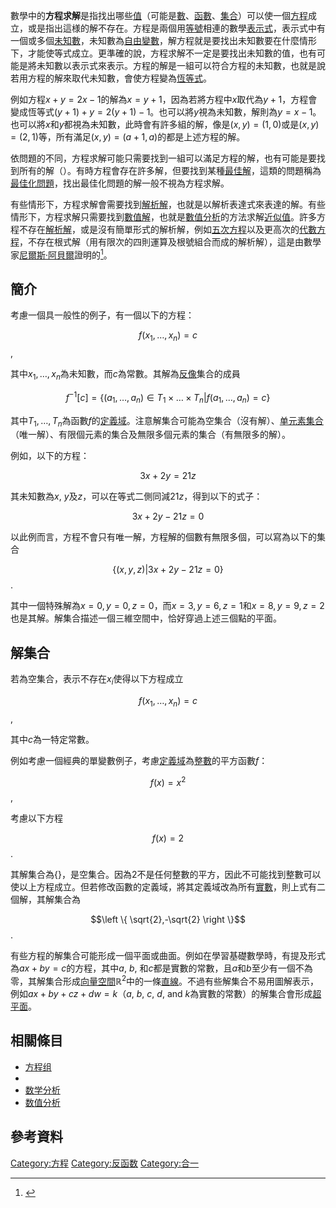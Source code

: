 {{refimprove|time=2016-04-03T02:54:42+00:00}}
數學中的'''方程求解'''是指找出哪些[[數值|值]]（可能是[[數|數]]、[[函數|函數]]、[[集合_(數學)|集合]]）可以使一個[[方程|方程]]成立，或是指出這様的解不存在。方程是兩個用[[等號|等號]]相連的數學[[表示式|表示式]]，表示式中有一個或多個[[未知數|未知數]]，未知數為[[自由变量和约束变量|自由變數]]，解方程就是要找出未知數要在什麼情形下，才能使等式成立。更準確的說，方程求解不一定是要找出未知數的值，也有可能是將未知數以表示式來表示。方程的解是一組可以符合方程的未知數，也就是說若用方程的解來取代未知數，會使方程變為[[恆等式|恆等式]]。

例如方程<math>x+y=2x-1</math>的解為<math>x=y+1</math>，因為若將方程中<math>x</math>取代為<math>y+1</math>，方程會變成恆等式<math>\left ( y+1 \right )+y=2\left ( y+1 \right )-1</math>。也可以將<math>y</math>視為未知數，解則為<math>y=x-1</math>。也可以將''<math>x</math>''和''<math>y</math>''都視為未知數，此時會有許多組的解，像是<math>(x,y)=\left ( 1,0 \right )</math>或是<math>(x,y)=\left ( 2,1 \right )</math>等，所有滿足<math>(x,y)=(a+1,a)</math>的都是上述方程的解。

依問題的不同，方程求解可能只需要找到一組可以滿足方程的解，也有可能是要找到所有的解（{{link-en|解集合|Solution set}}）。有時方程會存在許多解，但要找到某種[[最佳解|最佳解]]，這類的問題稱為[[最佳化問題|最佳化問題]]，找出最佳化問題的解一般不視為方程求解。

有些情形下，方程求解會需要找到[[解析解|解析解]]，也就是以解析表達式來表達的解。有些情形下，方程求解只需要找到[[數值解|數值解]]，也就是[[數值分析|數值分析]]的方法求解[[近似值|近似值]]。許多方程不存在[[解析解|解析解]]，或是沒有簡單形式的解析解，例如[[五次方程|五次方程]]以及更高次的[[代數方程|代數方程]]，不存在根式解（用有限次的四則運算及根號組合而成的解析解），這是由數學家[[尼爾斯·阿貝爾|尼爾斯·阿貝爾]]證明的<ref>{{cite book 
 |author= 阿米爾·艾克塞爾（Amir D. Aezel）
 |title= 費馬最後定理
 |year= 1998
 |publisher= 時報出版
 |location= 台北
 |isbn= 957-13-2648-8
 |pages=p.87
}}</ref>。

==簡介==
考慮一個具一般性的例子，有一個以下的方程：

:<math>f(x_1,\ldots,x_n)=c</math>,

其中<math>x_1,\ldots,x_n</math>為未知數，而<math>c</math>為常數。其解為[[像|反像]]集合的成員
:<math>f^{-1}[c]=\left \{ \left ( a_1,\ldots,a_n \right ) \in T_1\times\ldots\times T_n|f\left ( a_1,\ldots,a_n \right )=c\right \}</math>

其中<math>T_1,\ldots,T_n</math>為函數<math>f</math>的[[定義域|定義域]]。注意解集合可能為空集合（沒有解）、[[单元素集合|单元素集合]]（唯一解）、有限個元素的集合及無限多個元素的集合（有無限多的解）。

例如，以下的方程：

:<math>3x+2y=21z</math>

其未知數為<math>x</math>, <math>y</math>及<math>z</math>，可以在等式二側同減<math>21z</math>，得到以下的式子：

:<math>3x+2y-21z=0</math>

以此例而言，方程不會只有唯一解，方程解的個數有無限多個，可以寫為以下的集合

:<math>\left \{ \left ( x,y,z \right )|3x+2y-21z=0 \right \}</math>.

其中一個特殊解為<math>x=0,y=0,z=0</math>，而<math>x=3,y=6,z=1</math>和<math>x=8,y=9,z=2</math>也是其解。解集合描述一個三維空間中，恰好穿過上述三個點的平面。

==解集合==
若{{link-en|解集合|solution set}}為空集合，表示不存在<math>x_i</math>使得以下方程成立

:<math>f(x_1,\ldots,x_n)=c</math>,

其中<math>c</math>為一特定常數。

例如考慮一個經典的單變數例子，考慮[[定義域|定義域]]為[[整數|整數]]的平方函數<math>f</math>：

:<math>f(x)=x^2</math>,

考慮以下方程

:<math>f(x)=2</math>.

其解集合為<math>\left \{  \right \}</math>，是空集合。因為2不是任何整數的平方，因此不可能找到整數可以使以上方程成立。但若修改函數的定義域，將其定義域改為所有[[實數|實數]]，則上式有二個解，其解集合為
:<math>\left \{ \sqrt{2},-\sqrt{2} \right \}</math>.

有些方程的解集合可能形成一個平面或曲面。例如在學習基礎數學時，有提及形式為<math>ax+by=c</math>的方程，其中<math>a</math>, <math>b</math>, 和<math>c</math>都是實數的常數，且''<math>a</math>''和''<math>b</math>''至少有一個不為零，其解集合形成[[向量空間|向量空間]]<math>\mathbb{R}^2</math>中的一條[[直線|直線]]。不過有些解集合不易用圖解表示，例如<math>ax+by+cz+dw=k</math>（''<math>a</math>'', ''<math>b</math>'', ''<math>c</math>'', <math>d</math>, and <math>k</math>為實數的常數）的解集合會形成[[超平面|超平面]]。

==相關條目==
*[[方程组|方程组]]
*{{link-en|等化系数|Equating coefficients}}
*[[数学分析|数学分析]]
*[[数值分析|数值分析]]

==參考資料==
{{reflist}}

[[Category:方程|Category:方程]]
[[Category:反函数|Category:反函数]]
[[Category:合一|Category:合一]]